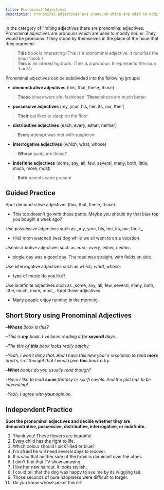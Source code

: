 ```yaml
---
title: Pronominal Adjectives
description: Pronominal adjectives are pronouns which are used to modify nouns. They would be pronouns if they stood by themselves in the place of the noun that they represent.
---
```


In the category of limiting adjectives there are pronominal adjectives. Pronominal adjectives are pronouns which are used to modify nouns. They would be pronouns if they stood by themselves in the place of the noun that they represent.

> **This** book is interesting (This is a pronominal adjective. It modifies the noun 'book')  
> **This** is an interesting book. (This is a pronoun. It represents the noun 'book')

Pronominal adjectives can be subdivided into the following groups:

- **demonstrative adjectives** (this, that, these, those)

> **Those** shoes were old-fashioned. **These** shoes are much better

- **possessive adjectives** (my, your, his, her, its, our, their)

> **Their** cat likes to sleep on the floor

- **distributive adjectives** (each, every, either, neither)

> **Every** attempt was met with suspicion

- **interrogative adjectives** (which, what, whose)

> **Whose** pants are these?

- **indefinite adjectives** (some, any, all, few, several, many, both, little, much, more, most)

> **Both** parents were present

## Guided Practice

<Callout type="success">Spot demonstrative adjectives (this, that, these, those).</Callout>

- This top doesn't go with these pants. Maybe you should try that blue top you bought a week ago? <Tooltip content="This top, these pants, that blue top" />

<Callout type="success">
  Use possessive adjectives such as _my, your, his, her, its, our, their._
</Callout>

- (He) <Blank /> mom watched (we) <Blank /> dog while we all went to on a vacation. <Tooltip content="His, our" />

<Callout type="success">Use distributive adjectives such as _each, every, either, neither_.</Callout>

- <Blank /> single day was a good day. The road was straight, with fields on <Blank />
  side. <Tooltip content="Every, either" />

<Callout type="success">Use interrogative adjectives such as _which, what, whose_.</Callout>

- <Blank /> type of music do you like? <Tooltip content="What" />

<Callout type="success">
  Use indefinite adjectives such as _some, any, all, few, several, many, both, little,
  much, more, most_. Spot these adjectives.
</Callout>

- Many people enjoy running in the morning. <Tooltip content="many" />

## Short Story using Pronominal Adjectives

–_**Whose** book is this?_

–_This is **my** book. I've been reading it for **several** days._

–_The title of **this** book looks really catchy._

–_Yeah, I won't deny that. And I have this new year's resolution to read **more** books, so I thought that I would give **this** book a try._

–_**What** books do you usually read though?_

-_Hmm I like to read **some** fantasy or sci-fi novels. And the plot has to be interesting!_

-_Yeah, I agree with **your** opinion._

## Independent Practice

**Spot the pronominal adjectives and decide whether they are demonstrative, possessive, distributive, interrogative, or indefinite.**

1. Thank you! These flowers are beautiful. <Tooltip content="These (demonstrative)" />
2. Every child has the right to life. <Tooltip content="Every (distributive)" />
3. Which colour should I pick? Red or blue? <Tooltip content="Which (interrogative)" />
4. I'm afraid he will need several days to recover. <Tooltip content="several (indefinite)" />
5. It is said that neither side of the brain is dominant over the other. <Tooltip content="neither (distributive)" />
6. I don't find that TV show amusing. <Tooltip content="that (demonstrative)" />
7. I like her new haircut. It looks stylish. <Tooltip content="her (possessive)" />
8. I could tell that the dog was happy to see me by its wiggling tail. <Tooltip content="its (possessive)" />
9. Those seconds of pure happiness were difficult to forger. <Tooltip content="Those (demonstrative)" />
10. Do you know whose jacket this is? <Tooltip content="Whose (interrogative)" />
